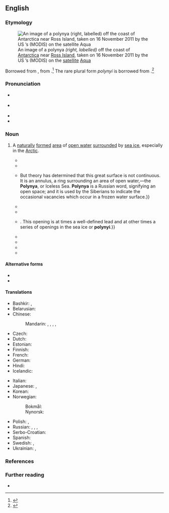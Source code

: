 ==English==
{{was wotd|2019|June|8}}

===Etymology===
[[File:Polynya off the Antarctic Coast - NASA Earth Observatory.jpg|thumb|An image of a polynya ''(right, labelled)'' off the coast of [[Antarctica]] near [[Ross Island]], taken on 16 November 2011 by the US {{w|National Aeronautics and Space Administration}}’s {{w|Moderate Resolution Imaging Spectroradiometer}} (MODIS) on the [[satellite]] [[w:Aqua (satellite)|Aqua]]]]

Borrowed from {{bor|en|ru|полынья́||polynya}}, from {{m|ru|по́лый||hollow}}.<ref>{{R:Lexico}}</ref> The rare plural form ''polynyi'' is borrowed from {{bor|en|ru|полыньи́}}.<ref>{{R:OED Online|part of speech=n|code=147267|date=September 2006}}</ref>

===Pronunciation===
* {{a|RP}} {{IPA|en|/pə(ʊ)ˈlɪnjə/}}
* {{a|GA}} {{IPA|en|/pəˈlɪnjə/|/ˌpɑlənˈjɑ/}}
* {{hyphenation|en|po|lyn|ya}}
* {{audio|en|LL-Q1860 (eng)-Vealhurl-polynya.wav ‎|Audio (UK)}}

===Noun===
{{en-noun|s|polynyi}} {{qualifier|rare}}

# {{lb|en|hydrology|oceanography}} A [[naturally]] [[form#Verb|formed]] [[area]] of [[open water]] [[surround#Verb|surrounded]] by [[sea ice]], especially in the [[Arctic]]. {{defdate|from mid 19th c.}}
#: {{synonyms|en|glade}}
#* {{quote-book|en|author=Ferdinand von Wrangell [''i.e.'', {{w|Ferdinand von Wrangel}}]|chapter=V|editor={{w|Edward Sabine}}|title=Narrative of an Expedition to the Polar Sea, in the Years 1820, 1821, 1822 & 1823.{{nb...|Commanded by Lieutenant, now Admiral Ferdinand von Wrangell, of the Russian Imperial Navy.}}|edition=2nd|location=London|publisher=James Madden and Co.,{{nb...|8, Leadenhall Street.}}|year=1844|pages=102–103|pageurl=https://books.google.com/books?id=m-MDAAAAQAAJ&pg=PA103|oclc=317512813|passage=We immediately ascended a hill, and saw that the supposed land was nothing but hummocks of ice, piled up beyond a large '''Polynia''', or space of open water, which extended from east to west, as far as the eye could reach.}}
#* {{quote-journal|en|title=The Expedition in Search of Sir {{w|John Franklin}}. [From the ''New York Tribune''.]|editor=[[w:Eliakim Littell|E[liakim] Littell]]|magazine=Littel’s Living Age|location=Boston, Mass.|publisher=Published by E. Littel & Company; Philadelphia, Pa.: Getz & Buck,{{nb...|3 Hart’s Building.}}; New York, N.Y.: Dewitt & Davenport,{{nb...|Tribune Buildings.}}|date=8 November 1851|volume=XXXI|issue=CCCXC|section=chapter XXII|page=242|pageurl=https://books.google.com/books?id=pD0UjrjEziAC&pg=PA242|column=1|oclc=913200987|passage=The American Expedition, therefore, was in a position more favourable to the search. It was in a far higher latitude, and the so-called '''''polyna''''' (open sea) could not have been far distant, but the inevitable drift into the waters of Lancaster Sound was fatal to its spring progress, and fatal to the chances which the enterprise had won.}}
#* {{quote-journal|en|author=E[lisha] K[ent] Kane|authorlink=Elisha Kent Kane|title=Paper on ‘Access to an Open Polar Sea along a North American Meridian.’|journal=[[w:Geographical Review|Bulletin of the American Geographical and Statistical Society]]|location=New York, N.Y.|publisher=Published for the [[w:American Geographical Society|[American Geographical and Statistical] Society]] by [[w:George Palmer Putnam|G[eorge] P[almer] Putnam]],{{nb...|10 Park Place.}}|month=January|year=1853|volume=I|issue=2|page=87|pageurl=https://books.google.com/books?id=_eufAAAAMAAJ&pg=PA87|oclc=758332107|passage=The Circum-Polar ice, as I will venture to name it, may be said to bound an imperfect circle of 6000 miles in circumference, {{...}} But theory has determined that this great surface is not continuous. It is an annulus, a ring surrounding an area of open water,—the '''Polynya''', or Iceless Sea. '''Polynya''' is a Russian word, signifying an open space; and it is used by the Siberians to indicate the occasional vacancies which occur in a frozen water surface.}}
#* {{quote-journal|en|title=The Polar Seas and Sir {{w|John Franklin}}|magazine=[[w:Putnam's Magazine|Putnam’s Monthly. A Magazine of Literature, Science, and Art]]|location=New York, N.Y.|publisher=[[w:G. P. Putnam's Sons|G[eorge] P[almer] Putnam & Co.]],{{nb...|10 Park Place.}}; London: [[w:Sampson Low|Sampson Low, Son & Co.]]|month=June|year=1853|volume=I|issue=VI|page=635|pageurl=https://books.google.com/books?id=ICE0AQAAMAAJ&pg=PA635|column=2|oclc=221113463|passage=Hoping to reach the starting-place in the early season of navigation, he &#91;{{w|Elisha Kent Kane}}&#93; intends to follow his course of travel nearly upon a meridional line, which would, it is believed, lead him to the '''Polynya'''—a ''mare liberum'', or such, comparatively speaking—within its formidable borderings of the thick-ribbed ice.}}
#* {{quote-book|en|chapter=Summary of the Meeting|title=Polar Bears:{{nb...|Proceedings of the Seventh Working Meeting of the IUCN Polar Bear Specialist Group Held at the Artisk Institut, Copenhagen, Denmark, 30 January&nbsp;– 1 February 1979 and Proceedings of the Sixth Working Meeting of the IUCN Polar Bear Specialist Group Held at IUCN Headquarters, Switzerland, 7–10 December 1976}}|location=Gland, Switzerland|publisher=[[w:International Union for Conservation of Nature|International Union for Conservation of Nature and Natural Resources]]|year=1980|section=paragraph 9|page=23|pageurl=https://books.google.com/books?id=z784DCYBrZsC&pg=PA23|isbn=978-2-88032-206-9|passage=Dr. [[w:Ian Stirling (biologist)|[Ian] Stirling]] pointed out that colonies of nesting sea-birds were an indicator of permanent '''polynias''' and that the productivity studies in such '''polynias''' might prove interesting.}}
#* {{quote-book|en|chapter=Description of the Affected Environment|title=Proposed Diapir Field Lease Offering (June 1984): Final Environmental Impact Statement|series=Outer Continental Shelf EIS|seriesvolume=MMS 84-0009|location=[Anchorage, Ak.]|publisher=Minerals Management Service, Alaska Outer Continental Shelf Region, {{w|United States Department of the Interior}}|month=March|year=1984|section=section A.3 (Sea Ice)|page=III-23|pageurl=https://books.google.com/books?id=hS4RAAAAYAAJ&pg=SA1-PA113|oclc=10565162|passage=Along the western Alaska coast between Point Hope and Point Barrow, there is often a band of open-water seaward of the landfast ice zone during winter and spring {{...}}. This opening is at times a well-defined lead and at other times a series of openings in the sea ice or '''polynyi'''.}}
#* {{quote-book|en|chapter=Environmental Consequences|title=Proposed Norton Basin Sale 100: Final Environmental Impact Statement|series=OCS EIS/ES; MMS 85-0085|location=[Anchorage, Ak.]|publisher=Minerals Management System, Alaska Outer Continental Shelf Region, {{w|United States Department of the Interior}}|month=December|year=1985|volume=I|section=section A.2(a) (Fate and Behavior of Spilled Oil)|page=IV-A-21|pageurl=https://books.google.com/books?id=QvQkF_3_brkC&pg=RA10-PA21|oclc=1103309097|passage=To get into the water of a '''polynya''' earlier than breakup, oil would have to be spilled into a '''polynya''' or a '''polynya''' would have to form through the ice-entrapped spill; that is, break the ice in the middle of the frozen spill.}}
#* {{quote-book|en|author=George A. Knox|chapter=The Southern Ocean|title=Biology of the Southern Ocean|edition=2nd|series=Marine Biology Series|location=Boca Raton, Fla.|publisher={{w|CRC Press}}|year=2006|section=section 1.6 (Circulation Patterns and Water Masses)|page=11|pageurl=https://books.google.com/books?id=lF_LBQAAQBAJ&pg=PA11|column=1|isbn=978-0-8493-3394-1|passage='''Polynas''' play an important role in heat transfer from the oceans to the atmosphere, ice production, the formation of dense shelf water, spring disintegration of sea ice, phytoplankton and zooplankton production, and the distribution of higher trophic animals such as cephalopods, fish, birds, seals, and cetaceans. Within '''polynas''', the oceanic heat loss may be 10–100 times above that of the ice-covered surface.}}
#* {{quote-book|en|author=Ola M. Johannessen [''et al.'']|chapter=Sea-ice Conditions in the Arctic and in the Northern Sea Route|title=Remote Sensing of Sea Ice in the Northern Sea Route: Studies and Applications|series=Springer–Praxis Books in Geophysical Sciences; Nansen Center’s Polar Series|seriesvolume=no. 4|location=Berlin; Heidelberg|publisher=[[w:Springer Science+Business Media|Springer-Verlag]]; Chichester, West Sussex: Published in association with Praxis Publishing|year=2007|section=section 2.2.3 (Landfast Ice and Polynyas of the Arctic Seas)|page=60|pageurl=https://books.google.com/books?id=04a7ITII-H4C&pg=PA60|isbn=978-3-540-24448-6|passage=The appearance of flaw '''polynyas''' and of coastal '''polynyas''', in the absence of landfast ice, depends on the direction and duration of off-ice and offshore (i.e., from the shore) wind, and also on the orientation of the ice boundary relative to the wind direction. '''Polynyas''' present extensive areas of tens to hundreds of kilometers of open water or young ice up to 30 cm thick forming between landfast ice and drifting ice.}}
#* {{quote-journal|en|author=Jane George|title=‘We’ve had the biggest surprises and more questions are coming out.’: The secret life of snowy owls|url=https://nunatsiaq.com/stories/article/Weve_had_the_biggest_surprises_and_more_questions_are_coming_out/|archiveurl=https://web.archive.org/web/20181229204314/https://nunatsiaq.com/stories/article/Weve_had_the_biggest_surprises_and_more_questions_are_coming_out/|archivedate=29 December 2018|newspaper={{w|Nunatsiaq News}}|date=20 June 2008|passage=Researchers now plan to compare their routes with satellite images and see whether the owls stayed around the '''polynas''', where snowy owls have been seen, picking off eiders swimming in the open water.}}

====Alternative forms====
* {{l|en|polyna}}
* {{l|en|polynia}}

====Translations====
{{trans-top|area of open water surrounded by sea ice}}
* Bashkir: {{t|ba|йылыу}}, {{t|ba|ҡаран}}
* Belarusian: {{t|be|пало́нка|f}}
* Chinese:
*: Mandarin: {{t+|cmn|冰洞|tr=bīngdòng}}, {{t|cmn|冰湖|tr=bīnghú}}, {{t+|cmn|冰窟窿|tr=bīngkūlong}}, {{t|cmn|冰穴|tr=bīngxué}}, {{t|cmn|冰沼湖|tr=bīngzhǎohú}}
* Czech: {{t|cs|polynie|f}}
* Dutch: {{t+|nl|wakvlakte}}
* Estonian: {{t+|et|lahvandus}}
* Finnish: {{t|fi|polinja}}
* French: {{t+|fr|polynia|m}}
* German: {{t|de|Polynja|f}}
* Hindi: {{t|hi|पॉलीन्या}}
* Icelandic: {{t+|is|vök|f}}
{{trans-mid}}
* Italian: {{t|it|polynja|f}}
* Japanese: {{t|ja|ポリニヤ|tr=poriniya}}, {{t|ja|氷湖|tr=[[ひょうこ]], [[hyōko]]}}
* Korean: {{t|ko|빙호}}
* Norwegian:
*: Bokmål: {{t+|nb|polynja|m}}
*: Nynorsk: {{t|nn|polynja|m}}
* Polish: {{t|pl|połynia|f}}, {{t|pl|płoń|f}}
* Russian: {{t+|ru|полынья́}}, {{t+|ru|лу́нка|f}}, {{t+|ru|про́рубь|f}} {{qualifier|often artificial}}, {{t+|ru|прота́лина|f}}
* Serbo-Croatian: {{t|sh|polinija|f}}
* Spanish: {{t|es|polinia|f}}
* Swedish: {{t|sv|polynja}}, {{t+|sv|vak|c}}
* Ukrainian: {{t|uk|ополо́нка|f}}, {{t|uk|поло́нка|f}}
{{trans-bottom}}

===References===
<references />

===Further reading===
* {{pedia}}